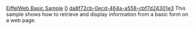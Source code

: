 [[Property:title|EiffelWeb Basic Sample]]
[[Property:weight|0]]
[[Property:uuid|da8f72cb-0ecd-464a-a558-cbf7d24301e3]]
This sample shows how to retrieve and display information from a basic form on a web page.

{{note|This sample requires a web server supporting CGI in order to be run. Both the Internet Information Services web server from Microsoft and the GNU Apache server may be used. 
==Compiling==

To compile the example: 
* Launch EiffelStudio. 
* Click '''Add project'''
* Browse to ''$ISE_EIFFEL\examples\web\basic\''. 
* Choose ''web.ecf''
* Choose the location where the project will be compiled, by default the same directory containing the configuration file. 
* Click '''OK'''. 

==Installing==

You should copy the file ''web_demo.exe'' in the ''cgi_bin'' directory of your web server and the file ''sample.html'' in a directory on the web server. 

==Running==

To run the example, access the page ''sample.html'' that you copied on the web server with a web browser (typically '' http://localhost/sample.html''). Fill in the text field with a username and click ''Submit''. You should see a page displaying the name you just entered. Although not earth-shattering, this sample shows the basis for building more complex forms processing in Eiffel. 

==Under the Hood==

This basic sample has just one class <eiffel>SAMPLE</eiffel> which inherits from <eiffel>CGI_INTERFACE. SAMPLE</eiffel> implements execute which retrieves the name entered in the form and creates a new <eiffel>HTML</eiffel> page with it. 



See the reference for the class interfaces. 

}}





